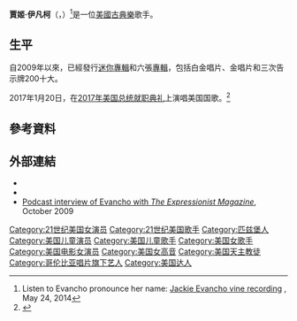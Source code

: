 {{Expand|time=2017-01-27}}
{{Infobox musical artist
| name                = 賈姬·伊凡柯<br>Jackie Evancho
| image               = Jackie Evancho, November 2013.jpg
| image_size          = 
| landscape           = yes
| caption             = 2013年11月的賈姬·伊凡柯
| background          = solo_singer
| birth_date          = {{birth date and age|2000|04|09|mf=yes}}
| birth_place         = {{USA}}[[匹茲堡|匹茲堡]]<ref>{{cite web|title=Jackie Evancho|url=https://sites.google.com/site/pittsburghmusichistory/pittsburgh-music-story/pop/jackie-evancho|website=sites.google.com|accessdate=September 5, 2016|archive-date=2020-10-31|archive-url=https://web.archive.org/web/20201031151516/https://sites.google.com/site/pittsburghmusichistory/pittsburgh-music-story/pop/jackie-evancho|dead-url=no}}</ref>
| genre               = {{flatlist|
* [[跨界音樂|跨界音樂]]
* [[流行樂|流行樂]]
}}
| occupation          = 歌手
| years_active        = 2009–
| label               = JE Touring<ref>From 2014 to 2015, Evancho recorded with [[Sony_Masterworks|Sony Masterworks]]/[[Portrait_Records|Portrait]]. From 2010 to 2012, she recorded with [[Columbia_Records|Columbia]]/[[Syco_Entertainment|SYCO]].</ref>
| website             = {{URL|jackieevancho.com}}
}}

'''賈姬·伊凡柯'''（{{lang-en|Jackie Evancho}}，{{bd|2000年|4月9日}}）<ref>Listen to Evancho pronounce her name: [https://mtc.cdn.vine.co/r/videos/1FE91A1F4C1082071315780886528_2336ea31fdf.0.3.11899012028361832595.mp4?versionId=TEOgkUWkyBDR9H2ZUZ8yz2eYmbXjJQxB Jackie Evancho vine recording] {{Wayback|url=https://mtc.cdn.vine.co/r/videos/1FE91A1F4C1082071315780886528_2336ea31fdf.0.3.11899012028361832595.mp4?versionId=TEOgkUWkyBDR9H2ZUZ8yz2eYmbXjJQxB |date=20160305001011 }}, May 24, 2014</ref>是一位[[美國|美國]][[古典樂|古典樂]]歌手。

==生平==
自2009年以來，已經發行[[迷你專輯|迷你專輯]]和六張[[專輯|專輯]]，包括白金唱片、金唱片和三次告示牌200十大。

2017年1月20日，在[[2017年美国总统就职典礼|2017年美国总统就职典礼]]上演唱美国国歌。<ref name=Spin>{{cite web|title=Donald Trump Finally Books Artists For His Inauguration: Toby Keith, 3 Doors Down, Jennifer Holliday [UPDATE]|url=http://www.spin.com/2017/01/trump-inauguration-toby-keith-3-doors-down-jennifer-holliday/|publisher=''[[Spin_(雜誌)|Spin]]''|accessdate=January 14, 2017|date=January 13, 2017|archive-date=2020-09-26|archive-url=https://web.archive.org/web/20200926082754/https://www.spin.com/2017/01/trump-inauguration-toby-keith-3-doors-down-jennifer-holliday/|dead-url=no}}</ref>

==參考資料==
{{Reflist}}

==外部連結==
{{Commons category|Jackie Evancho}}
*{{Official website}}
*{{IMDb name|3450022}}
*[https://archive.is/20130204012244/http://www.theexpressionist.com/2009/10/02/jackie-evancho-usas-little-darlin-podcast/ Podcast interview of Evancho with ''The Expressionist Magazine''], October 2009

{{Authority control}}

{{DEFAULTSORT:Evancho, Jackie}}
[[Category:21世纪美国女演员|Category:21世纪美国女演员]]
[[Category:21世纪美国歌手|Category:21世纪美国歌手]]
[[Category:匹兹堡人|Category:匹兹堡人]]
[[Category:美国儿童演员|Category:美国儿童演员]]
[[Category:美国儿童歌手|Category:美国儿童歌手]]
[[Category:美国女歌手|Category:美国女歌手]]
[[Category:美国电影女演员|Category:美国电影女演员]]
[[Category:美国女高音|Category:美国女高音]]
[[Category:美国天主教徒|Category:美国天主教徒]]
[[Category:哥伦比亚唱片旗下艺人|Category:哥伦比亚唱片旗下艺人]]
[[Category:美国达人|Category:美国达人]]